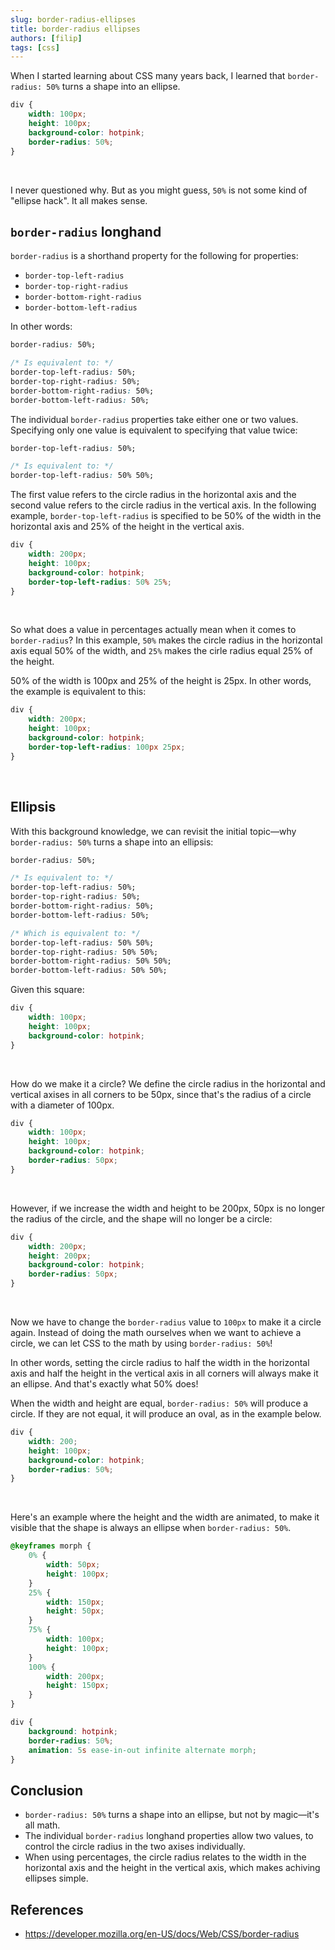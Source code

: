 ```yaml
---
slug: border-radius-ellipses
title: border-radius ellipses
authors: [filip]
tags: [css]
---
```



When I started learning about CSS many years back, I learned that `border-radius: 50%` turns a shape into an ellipse.

```css
div {
	width: 100px;
	height: 100px;
	background-color: hotpink;
	border-radius: 50%;
}
```

<div
	style={{
		width: "100px",
		height: "100px",
		background: "hotpink",
		borderRadius: "50%",
	}}
/>

<br />

I never questioned why. But as you might guess, `50%` is not some kind of "ellipse hack". It all makes sense.

<!-- truncate -->

## `border-radius` longhand

`border-radius` is a shorthand property for the following for properties:

- `border-top-left-radius`
- `border-top-right-radius`
- `border-bottom-right-radius`
- `border-bottom-left-radius`

In other words:

```css
border-radius: 50%;

/* Is equivalent to: */
border-top-left-radius: 50%;
border-top-right-radius: 50%;
border-bottom-right-radius: 50%;
border-bottom-left-radius: 50%;
```

The individual `border-radius` properties take either one or two values. Specifying only one value is equivalent to specifying that value twice:

```css
border-top-left-radius: 50%;

/* Is equivalent to: */
border-top-left-radius: 50% 50%;
```

The first value refers to the circle radius in the horizontal axis and the second value refers to the circle radius in the vertical axis. In the following example, `border-top-left-radius` is specified to be 50% of the width in the horizontal axis and 25% of the height in the vertical axis.

```css
div {
	width: 200px;
	height: 100px;
	background-color: hotpink;
	border-top-left-radius: 50% 25%;
}
```

<div
	style={{
		width: "200px",
		height: "100px",
		background: "hotpink",
		borderTopLeftRadius: "50% 25%",
	}}
/>

<br />

So what does a value in percentages actually mean when it comes to `border-radius`? In this example, `50%` makes the circle radius in the horizontal axis equal 50% of the width, and `25%` makes the cirle radius equal 25% of the height.

50% of the width is 100px and 25% of the height is 25px. In other words, the example is equivalent to this:

```css
div {
	width: 200px;
	height: 100px;
	background-color: hotpink;
	border-top-left-radius: 100px 25px;
}
```

<div
	style={{
		width: "200px",
		height: "100px",
		background: "hotpink",
		borderTopLeftRadius: "100px 25px",
	}}
/>

<br />

## Ellipsis

With this background knowledge, we can revisit the initial topic—why `border-radius: 50%` turns a shape into an ellipsis:

```css
border-radius: 50%;

/* Is equivalent to: */
border-top-left-radius: 50%;
border-top-right-radius: 50%;
border-bottom-right-radius: 50%;
border-bottom-left-radius: 50%;

/* Which is equivalent to: */
border-top-left-radius: 50% 50%;
border-top-right-radius: 50% 50%;
border-bottom-right-radius: 50% 50%;
border-bottom-left-radius: 50% 50%;
```

Given this square:

```css
div {
	width: 100px;
	height: 100px;
	background-color: hotpink;
}
```

<div
	style={{
		width: "100px",
		height: "100px",
		background: "hotpink",
	}}
/>

<br />

How do we make it a circle? We define the circle radius in the horizontal and vertical axises in all corners to be 50px, since that's the radius of a circle with a diameter of 100px.

```css
div {
	width: 100px;
	height: 100px;
	background-color: hotpink;
	border-radius: 50px;
}
```

<div
	style={{
		width: "100px",
		height: "100px",
		background: "hotpink",
		borderRadius: "50px",
	}}
/>

<br />

However, if we increase the width and height to be 200px, 50px is no longer the radius of the circle, and the shape will no longer be a circle:

```css
div {
	width: 200px;
	height: 200px;
	background-color: hotpink;
	border-radius: 50px;
}
```

<div
	style={{
		width: "200px",
		height: "200px",
		background: "hotpink",
		borderRadius: "50px",
	}}
/>

<br />

Now we have to change the `border-radius` value to `100px` to make it a circle again. Instead of doing the math ourselves when we want to achieve a circle, we can let CSS to the math by using `border-radius: 50%`!

In other words, setting the circle radius to half the width in the horizontal axis and half the height in the vertical axis in all corners will always make it an ellipse. And that's exactly what 50% does!

When the width and height are equal, `border-radius: 50%` will produce a circle. If they are not equal, it will produce an oval, as in the example below.

```css
div {
	width: 200;
	height: 100px;
	background-color: hotpink;
	border-radius: 50%;
}
```

<div
	style={{
		width: "200px",
		height: "100px",
		background: "hotpink",
		borderRadius: "50%",
	}}
/>

<br />

Here's an example where the height and the width are animated, to make it visible that the shape is always an ellipse when `border-radius: 50%`.

```css
@keyframes morph {
	0% {
		width: 50px;
		height: 100px;
	}
	25% {
		width: 150px;
		height: 50px;
	}
	75% {
		width: 100px;
		height: 100px;
	}
	100% {
		width: 200px;
		height: 150px;
	}
}

div {
	background: hotpink;
	border-radius: 50%;
	animation: 5s ease-in-out infinite alternate morph;
}
```

<Shape />

## Conclusion

- `border-radius: 50%` turns a shape into an ellipse, but not by magic—it's all math.
- The individual `border-radius` longhand properties allow two values, to control the circle radius in the two axises individually.
- When using percentages, the circle radius relates to the width in the horizontal axis and the height in the vertical axis, which makes achiving ellipses simple.

## References

- https://developer.mozilla.org/en-US/docs/Web/CSS/border-radius
